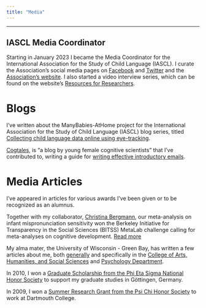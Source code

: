 ```yaml
---
title: "Media"
---
```


----

## IASCL Media Coordinator

Starting in January 2023 I became the Media Coordinator for the International Association for the Study of Child Language (IASCL). I curate the Association's social media pages on [Facebook](https://www.facebook.com/InternationalAssociationForTheStudyOfChildLanguage/) and [Twitter](https://twitter.com/IASCL_ChildLang) and the [Association's website](https://www.childlanguage.org/). I also started a video interview series, which can be found on the website's [Resources for Researchers](https://www.childlanguage.org/resources-for-researchers/#YouTubeInterviews).

# Blogs

I've written about the ManyBabies-AtHome project for the International Association for the Study of Child Language (IASCL) blog series, titled [Collecting child language data online using eye-tracking](https://www.childlanguage.org/blog/ly8fs3g7bz8h17h7dregyfqvt3ozu1).

[Cogtales](https://cogtales.wordpress.com/), is "a blog by young female cognitive scientists" that I've contributed to, writing a guide for [writing effective introductory emails](https://cogtales.wordpress.com/2017/01/13/how-to-write-effective-introductory-emails/).

# Media Articles

I've appeared in articles for various awards I've been given or to be recognized as an alumnus.

Together with my collaborator, [Christina Bergmann](https://sites.google.com/site/chbergma/), our meta-analysis on infant mispronunciation sensitivity won the Berkeley Initiative for Transparency in the Social Sciences (BITSS) MetaLab challenge calling for meta-analyses on cognitive development. [Read more](https://www.bitss.org/2018/07/24/metalab-awards-three-contribution-challenge-prizes/)

My alma mater, the University of Wisconsin - Green Bay, has written a few articles about me, both [generally](https://news.uwgb.edu/featured/alumni/05/30/alumni-rising-research-sparks-international-career-for-von-holzen/) and specifically in the [College of Arts, Humanities, and Social Sciences](https://cahsseffect.org/featuredalumni/featured-alum-katie-von-holzen/) and [Psychology Department](https://blog.uwgb.edu/uwgbpsych/featured-alumnus-katie-von-holzen/).

In 2010, I won a [Graduate Scholarship from the Phi Eta Sigma National Honor Society](https://news.uwgb.edu/log-news/releases/05/11/graduate-scholarship-1081/) to support my graduate studies in Göttingen, Germany.

In 2009, I won a [Summer Research Grant from the Psi Chi Honor Society](https://www.psychologicalscience.org/observer/apspsi-chi-summer-research-grant-winners#.WNqK42-GOUk) to work at Dartmouth College.

